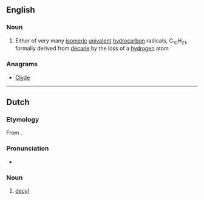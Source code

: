 ==English==

===Noun===
{{en-noun}}

# {{context|organic chemistry|lang=en}} Either of very many [[isomeric]] [[univalent]] [[hydrocarbon]] radicals, C<sub>10</sub>H<sub>21</sub>, formally derived from [[decane]] by the loss of a [[hydrogen]] atom

===Anagrams===
* [[Clyde#English|Clyde]]

----

==Dutch==

===Etymology===
From {{confix|dec|yl|lang=nl}}.

===Pronunciation===
* {{IPA|lang=nl|/deːˈsil/}}
{{hyphenation|de|cyl|lang=nl}}
===Noun===
{{nl-noun|n|-|-}}

# {{context|organic chemistry|lang=nl}} [[#English|decyl]]